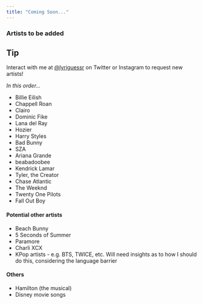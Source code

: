 ```yaml
---
title: "Coming Soon..."
---
```


### Artists to be added 

::: {.callout-tip appearance="simple"}
## Tip
Interact with me at [@lyriguessr](https://x.com/lyriguessr) on Twitter or Instagram to request new artists!
:::

*In this order...*

* Billie Eilish
* Chappell Roan
* Clairo
* Dominic Fike
* Lana del Ray
* Hozier
* Harry Styles
* Bad Bunny
* SZA
* Ariana Grande
* beabadoobee
* Kendrick Lamar
* Tyler, the Creator
* Chase Atlantic
* The Weeknd
* Twenty One Pilots
* Fall Out Boy

#### Potential other artists

* Beach Bunny
* 5 Seconds of Summer
* Paramore
* Charli XCX
* KPop artists - e.g. BTS, TWICE, etc. Will need insights as to how I should do this, considering the language barrier

#### Others

* Hamilton (the musical)
* Disney movie songs